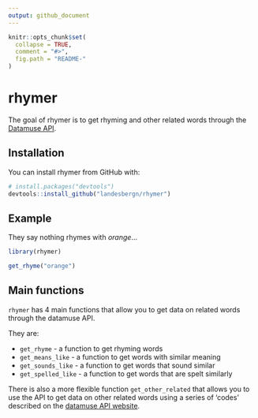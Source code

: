```yaml
---
output: github_document
---
```


<!-- README.md is generated from README.Rmd. Please edit that file -->

```r
knitr::opts_chunk$set(
  collapse = TRUE,
  comment = "#>",
  fig.path = "README-"
)
```

# rhymer

The goal of rhymer is to get rhyming and other related words through the [Datamuse API](http://www.datamuse.com/api/).

## Installation

You can install rhymer from GitHub with:

```r
# install.packages("devtools")
devtools::install_github("landesbergn/rhymer")
```

## Example
They say nothing rhymes with _orange_...

```r
library(rhymer)

get_rhyme("orange")
```

## Main functions
`rhymer` has 4 main functions that allow you to get data on related words through the datamuse API.    
  
They are: 

  - `get_rhyme` - a function to get rhyming words  
  - `get_means_like` - a function to get words with similar meaning  
  - `get_sounds_like` - a function to get words that sound similar  
  - `get_spelled_like` - a function to get words that are spelt similarly  

There is also a more flexible function `get_other_related` that allows you to use the API to get data on other related words using a series of 'codes' described on the [datamuse API website](http://www.datamuse.com/api/). 

